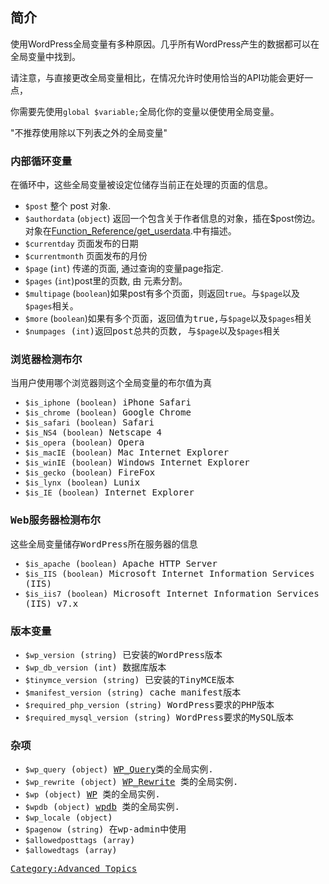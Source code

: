 {{Languages|
{{en|Global Variables}}
{{zh-cn|全局变量}}
}}

{{zh-cn:Stub}} 

== 简介 ==
使用WordPress全局变量有多种原因。几乎所有WordPress产生的数据都可以在全局变量中找到。

请注意，与直接更改全局变量相比，在情况允许时使用恰当的API功能会更好一点，

你需要先使用<tt>global $variable;</tt>全局化你的变量以便使用全局变量。

"不推荐使用除以下列表之外的全局变量"

===内部循环变量===
在循环中，这些全局变量被设定位储存当前正在处理的页面的信息。

* <tt>$post</tt> 整个 post 对象.
* <tt>$authordata</tt> (<tt>object</tt>) 返回一个包含关于作者信息的对象，插在$post傍边。对象在[[Function_Reference/get_userdata]].中有描述。
* <tt>$currentday</tt> 页面发布的日期
* <tt>$currentmonth</tt>  页面发布的月份
* <tt>$page</tt> (<tt>int</tt>) 传递的页面, 通过查询的变量page指定.
* <tt>$pages</tt> (<tt>int</tt>)post里的页数, 由<!--nextpage--> 元素分割。
* <tt>$multipage</tt> (<tt>boolean</tt>)如果post有多个页面，则返回<tt>true</tt>。与<tt>$page</tt>以及<tt>$pages</tt>相关。
* <tt>$more</tt> (<tt>boolean</tt>)如果有多个页面，返回值为<tt>true<tt>,与<tt>$page</tt>以及<tt>$pages</tt>相关
* <tt>$numpages</tt> (<tt>int</tt>)返回post总共的页数, 与<tt>$page</tt>以及<tt>$pages</tt>相关

===浏览器检测布尔===
当用户使用哪个浏览器则这个全局变量的布尔值为真

* <tt>$is_iphone</tt> (<tt>boolean</tt>) iPhone Safari
* <tt>$is_chrome</tt> (<tt>boolean</tt>) Google Chrome
* <tt>$is_safari</tt> (<tt>boolean</tt>) Safari
* <tt>$is_NS4</tt> (<tt>boolean</tt>) Netscape 4
* <tt>$is_opera</tt> (<tt>boolean</tt>) Opera
* <tt>$is_macIE</tt> (<tt>boolean</tt>) Mac Internet Explorer
* <tt>$is_winIE</tt> (<tt>boolean</tt>) Windows Internet Explorer
* <tt>$is_gecko</tt> (<tt>boolean</tt>) FireFox
* <tt>$is_lynx</tt> (<tt>boolean</tt>) Lunix
* <tt>$is_IE</tt> (<tt>boolean</tt>) Internet Explorer

===Web服务器检测布尔===
这些全局变量储存WordPress所在服务器的信息

* <tt>$is_apache</tt> (<tt>boolean</tt>) Apache HTTP Server
* <tt>$is_IIS</tt> (<tt>boolean</tt>) Microsoft Internet Information Services (IIS)
* <tt>$is_iis7</tt> (<tt>boolean</tt>) Microsoft Internet Information Services (IIS) v7.x

===版本变量===

* <tt>$wp_version</tt> (<tt>string</tt>) 已安装的WordPress版本
* <tt>$wp_db_version</tt> (<tt>int</tt>) 数据库版本
* <tt>$tinymce_version</tt> (<tt>string</tt>) 已安装的TinyMCE版本
* <tt>$manifest_version</tt> (<tt>string</tt>) cache manifest版本
* <tt>$required_php_version</tt> (<tt>string</tt>) WordPress要求的PHP版本
* <tt>$required_mysql_version</tt> (<tt>string</tt>) WordPress要求的MySQL版本

===杂项===

* <tt>$wp_query</tt> (<tt>object</tt>) [[Class_Reference/WP_Query|WP_Query]]类的全局实例.
* <tt>$wp_rewrite</tt> (<tt>object</tt>) [[Class_Reference/WP_Rewrite|WP_Rewrite]] 类的全局实例.
* <tt>$wp</tt> (<tt>object</tt>) [[Class_Reference/WP|WP]] 类的全局实例.
* <tt>$wpdb</tt> (<tt>object</tt>) [[Class_Reference/wpdb|wpdb]] 类的全局实例.
* <tt>$wp_locale</tt> (<tt>object</tt>)
* <tt>$pagenow</tt> (<tt>string</tt>) 在wp-admin中使用
* <tt>$allowedposttags</tt> (<tt>array</tt>)
* <tt>$allowedtags</tt> (<tt>array</tt>)

[[Category:Advanced Topics]]